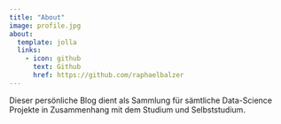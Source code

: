 ```yaml
---
title: "About"
image: profile.jpg
about:
  template: jolla
  links:
    - icon: github
      text: Github
      href: https://github.com/raphaelbalzer
---
```


Dieser persönliche Blog dient als Sammlung für sämtliche Data-Science Projekte in Zusammenhang mit dem Studium und Selbststudium.

